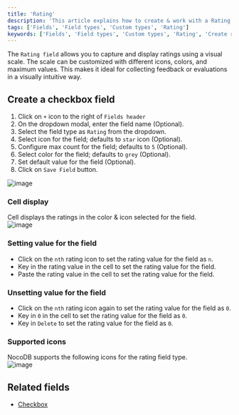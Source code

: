 ```yaml
---
title: 'Rating'
description: 'This article explains how to create & work with a Rating field.'
tags: ['Fields', 'Field types', 'Custom types', 'Rating']
keywords: ['Fields', 'Field types', 'Custom types', 'Rating', 'Create rating field']
---
```



The `Rating field` allows you to capture and display ratings using a visual scale. The scale can be customized with different icons, colors, and maximum values. This makes it ideal for collecting feedback or evaluations in a visually intuitive way.

## Create a checkbox field
1. Click on `+` icon to the right of `Fields header`
2. On the dropdown modal, enter the field name (Optional).
3. Select the field type as `Rating` from the dropdown.
4. Select icon for the field; defaults to `star` icon (Optional).
5. Configure max count for the field; defaults to `5` (Optional).
6. Select color for the field; defaults to `grey` (Optional).
7. Set default value for the field (Optional).
8. Click on `Save Field` button.

![image](/img/v2/fields/types/rating.png)

### Cell display
Cell displays the ratings in the color & icon selected for the field.    
![image](/img/v2/fields/rating-cell.png)

### Setting value for the field
- Click on the `nth` rating icon to set the rating value for the field as `n`.
- Key in the rating value in the cell to set the rating value for the field.
- Paste the rating value in the cell to set the rating value for the field.

### Unsetting value for the field
- Click on the `nth` rating icon again to set the rating value for the field as `0`.
- Key in `0` in the cell to set the rating value for the field as `0`.
- Key in `Delete` to set the rating value for the field as `0`.

### Supported icons
NocoDB supports the following icons for the rating field type.  
![image](/img/v2/fields/rating-icon.png)

## Related fields
- [Checkbox](checkbox)